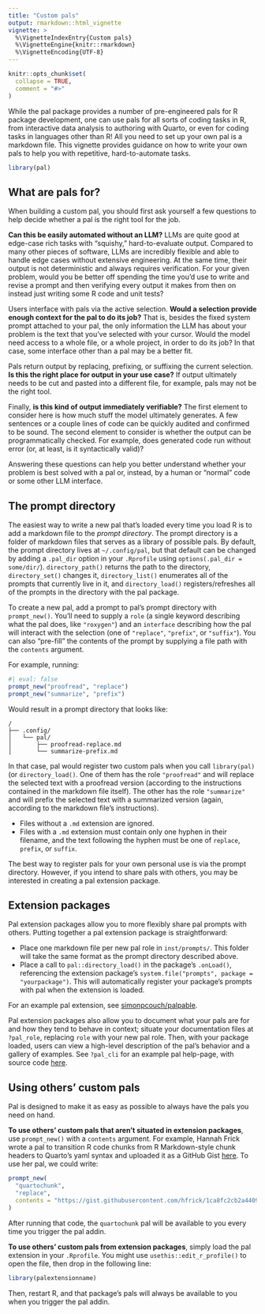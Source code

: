 ```yaml
---
title: "Custom pals"
output: rmarkdown::html_vignette
vignette: >
  %\VignetteIndexEntry{Custom pals}
  %\VignetteEngine{knitr::rmarkdown}
  %\VignetteEncoding{UTF-8}
---
```


```r
knitr::opts_chunk$set(
  collapse = TRUE,
  comment = "#>"
)
```

While the pal package provides a number of pre-engineered pals for R package development, one can use pals for all sorts of coding tasks in R, from interactive data analysis to authoring with Quarto, or even for coding tasks in languages other than R! All you need to set up your own pal is a markdown file. This vignette provides guidance on how to write your own pals to help you with repetitive, hard-to-automate tasks.

```r
library(pal)
```

## What are pals for?

When building a custom pal, you should first ask yourself a few questions to help decide whether a pal is the right tool for the job.

**Can this be easily automated without an LLM?** LLMs are quite good at edge-case rich tasks with "squishy," hard-to-evaluate output. Compared to many other pieces of software, LLMs are incredibly flexible and able to handle edge cases without extensive engineering. At the same time, their output is not deterministic and always requires verification. For your given problem, would you be better off spending the time you'd use to write and revise a prompt and then verifying every output it makes from then on instead just writing some R code and unit tests?

Users interface with pals via the active selection. **Would a selection provide enough context for the pal to do its job?** That is, besides the fixed system prompt attached to your pal, the only information the LLM has about your problem is the text that you've selected with your cursor. Would the model need access to a whole file, or a whole project, in order to do its job? In that case, some interface other than a pal may be a better fit.

Pals return output by replacing, prefixing, or suffixing the current selection. **Is this the right place for output in your use case?** If output ultimately needs to be cut and pasted into a different file, for example, pals may not be the right tool.

Finally, **is this kind of output immediately verifiable?** The first element to consider here is how much stuff the model ultimately generates. A few sentences or a couple lines of code can be quickly audited and confirmed to be sound. The second element to consider is whether the output can be programmatically checked. For example, does generated code run without error (or, at least, is it syntactically valid)?

Answering these questions can help you better understand whether your problem is best solved with a pal or, instead, by a human or "normal" code or some other LLM interface.

## The prompt directory

The easiest way to write a new pal that's loaded every time you load R is to add a markdown file to the _prompt directory_. The prompt directory is a folder of markdown files that serves as a library of possible pals. By default, the prompt directory lives at `~/.config/pal`, but that default can be changed by adding a `.pal_dir` option in your `.Rprofile` using `options(.pal_dir = some/dir/`). `directory_path()` returns the path to the directory, `directory_set()` changes it, `directory_list()` enumerates all of the prompts that currently live in it, and `directory_load()` registers/refreshes all of the prompts in the directory with the pal package.

To create a new pal, add a prompt to pal's prompt directory with `prompt_new()`. You'll need to supply a `role` (a single keyword describing what the pal does, like `"roxygen"`) and an `interface` describing how the pal will interact with the selection (one of `"replace"`, `"prefix"`, or `"suffix"`). You can also "pre-fill" the contents of the prompt by supplying a file path with the `contents` argument.

For example, running:

```r
#| eval: false
prompt_new("proofread", "replace")
prompt_new("summarize", "prefix")
```

Would result in a prompt directory that looks like:

```
/
├── .config/
│   └── pal/
│       ├── proofread-replace.md
│       └── summarize-prefix.md
```

In that case, pal would register two custom pals when you call `library(pal)` (or `directory_load()`. One of them has the role `"proofread"` and will replace the selected text with a proofread version (according to the instructions contained in the markdown file itself). The other has the role `"summarize"` and will prefix the selected text with a summarized version (again, according to the markdown file's instructions).

* Files without a `.md` extension are ignored.
* Files with a `.md` extension must contain only one hyphen in their filename, and the text following the hyphen must be one of `replace`, `prefix`, or `suffix`.

The best way to register pals for your own personal use is via the prompt directory. However, if you intend to share pals with others, you may be interested in creating a pal extension package.

<!-- TODO: add note on how to add to the pal gallery -->

## Extension packages

Pal extension packages allow you to more flexibly share pal prompts with others. Putting together a pal extension package is straightforward:

* Place one markdown file per new pal role in `inst/prompts/`. This folder will take the same format as the prompt directory described above.
* Place a call to `pal::directory_load()` in the package's `.onLoad()`, referencing the extension package's `system.file("prompts", package = "yourpackage")`. This will automatically register your package's prompts with pal when the extension is loaded.

For an example pal extension, see [simonpcouch/palpable](https://github.com/simonpcouch/palpable).

Pal extension packages also allow you to document what your pals are for and how they tend to behave in context; situate your documentation files at `?pal_role`, replacing `role` with your new pal role. Then, with your package loaded, users can view a high-level description of the pal's behavior and a gallery of examples. See `?pal_cli` for an example pal help-page, with source code [here](https://github.com/simonpcouch/pal/blob/main/R/doc-pal-cli.R).

<!-- TODO: add note on how to add to the pal gallery -->

## Using others' custom pals

Pal is designed to make it as easy as possible to always have the pals you need on hand.

**To use others' custom pals that aren't situated in extension packages**, use `prompt_new()` with a `contents` argument. For example, Hannah Frick wrote a pal to transition R code chunks from R Markdown-style chunk headers to Quarto's yaml syntax and uploaded it as a GitHub Gist [here](https://gist.github.com/hfrick/1ca8fc2cb2a4409b743e8120c6cc2223#file-quartochunk-replace-md). To use her pal, we could write:

```r
prompt_new(
  "quartochunk", 
  "replace", 
  contents = "https://gist.githubusercontent.com/hfrick/1ca8fc2cb2a4409b743e8120c6cc2223/raw/a9703edfbd4e83839af0278c33add1b33e243d02/quartochunk-replace.md"
)
```

After running that code, the `quartochunk` pal will be available to you every time you trigger the pal addin.

**To use others' custom pals from extension packages**, simply load the pal extension in your `.Rprofile`. You might use `usethis::edit_r_profile()` to open the file, then drop in the following line:

```r
library(palextensionname)
```

Then, restart R, and that package's pals will always be available to you when you trigger the pal addin.
